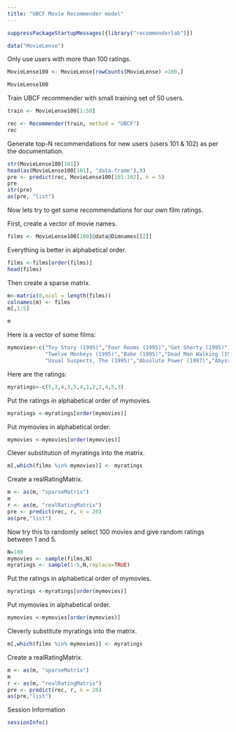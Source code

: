 ```yaml
---
title: "UBCF Movie Recommender model"
---
```


```r
suppressPackageStartupMessages({library("recommenderlab")})

data("MovieLense")
```

Only use users with more than 100 ratings.
```r
MovieLense100 <- MovieLense[rowCounts(MovieLense) >100,]

MovieLense100
```

Train UBCF recommender with small training set of 50 users.
```r
train <- MovieLense100[1:50]

rec <- Recommender(train, method = "UBCF")
rec
```

Generate top-N recommendations for new users (users 101 & 102) as per the documentation.
```r
str(MovieLense100[101])
head(as(MovieLense100[101], "data.frame"),9)
pre <- predict(rec, MovieLense100[101:102], n = 5)
pre
str(pre)
as(pre, "list")
```

Now lets try to get some recommendations for our own film ratings. 

First, create a vector of movie names.
```r
films <- MovieLense100[100]@data@Dimnames[[2]]
```
Everything is better in alphabetical order.
```r
films <-films[order(films)]
head(films)
```
Then create a sparse matrix.
```r
m<-matrix(0,ncol = length(films))
colnames(m) <- films
m[,1:5]

m
```

Here is a vector of some films:
```r
mymovies<-c("Toy Story (1995)","Four Rooms (1995)","Get Shorty (1995)","Copycat (1995)",
            "Twelve Monkeys (1995)","Babe (1995)","Dead Man Walking (1995)","Seven (Se7en) (1995)",
            "Usual Suspects, The (1995)","Absolute Power (1997)","Abyss, The (1989)","Young Guns II (1990)")
```
Here are the ratings:
```r
myratings<-c(5,3,4,3,5,4,1,2,2,4,5,3)
```

Put the ratings in alphabetical order of mymovies.
```r
myratings <-myratings[order(mymovies)]
```
Put mymovies in alphabetical order.
```r
mymovies <-mymovies[order(mymovies)]
```
Clever substitution of myratings into the matrix.
```r
m[,which(films %in% mymovies)] <- myratings
```
Create a realRatingMatrix.
```r
m <- as(m, "sparseMatrix")
m
r <- as(m, "realRatingMatrix")
pre <- predict(rec, r, n = 20)
as(pre,"list")
```

Now try this to randomly select 100 movies and give random ratings between 1 and 5.
```r
N=100
mymovies <- sample(films,N)
myratings <- sample(1:5,N,replace=TRUE)
```

Put the ratings in alphabetical order of mymovies.
```r
myratings <-myratings[order(mymovies)]
```
Put mymovies in alphabetical order.
```r
mymovies <-mymovies[order(mymovies)]
```
Cleverly substitute myratings into the matrix.
```r
m[,which(films %in% mymovies)] <- myratings
```
Create a realRatingMatrix.
```r
m <- as(m, "sparseMatrix")
m
r <- as(m, "realRatingMatrix")
pre <- predict(rec, r, n = 20)
as(pre,"list")
```
Session Information 

```r
sessionInfo()
```